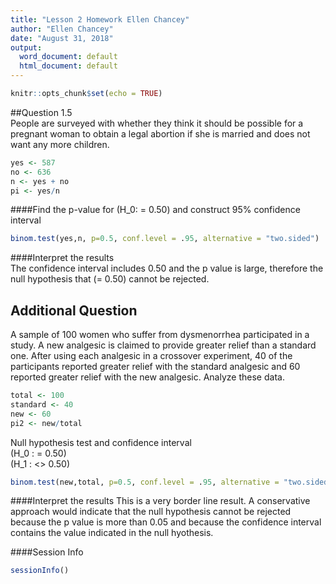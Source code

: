 ---
title: "Lesson 2 Homework Ellen Chancey"
author: "Ellen Chancey"
date: "August 31, 2018"
output:
  word_document: default
  html_document: default
---

```{r setup, include=FALSE}
knitr::opts_chunk$set(echo = TRUE)
```

##Question 1.5  
People are surveyed with whether they think it should be possible for a pregnant woman to obtain a legal abortion if she is married and does not want any more children.
```{r}
yes <- 587
no <- 636
n <- yes + no
pi <- yes/n
```



####Find the p-value for \(H_0: \pi = 0.50\) and construct 95% confidence interval

```{r}
binom.test(yes,n, p=0.5, conf.level = .95, alternative = "two.sided")
```


####Interpret the results  
The confidence interval includes 0.50 and the p value is large, therefore the null hypothesis that \(\pi = 0.50\) cannot be rejected.




## Additional Question
A sample of 100 women who suffer from dysmenorrhea participated in a study.  A new analgesic is claimed to provide greater relief than a standard one.  After using each analgesic in a crossover experiment, 40 of the participants reported greater relief with the standard analgesic and 60 reported greater relief with the new analgesic.  Analyze these data.
```{r}
total <- 100
standard <- 40
new <- 60
pi2 <- new/total
```

Null hypothesis test and confidence interval  
\(H_0 : \pi = 0.50\)  
\(H_1 : \pi <> 0.50\)
```{r}
binom.test(new,total, p=0.5, conf.level = .95, alternative = "two.sided")
```

####Interpret the results 
This is a very border line result. A conservative approach would indicate that the null hypothesis cannot be rejected because the p value is more than 0.05 and because the confidence interval contains the value indicated in the null hyothesis.  


####Session Info
```{r}
sessionInfo()
```

